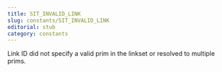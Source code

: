 ```yaml
---
title: SIT_INVALID_LINK
slug: constants/SIT_INVALID_LINK
editorial: stub
category: constants
---
```


<LSLConstant
	name="SIT_INVALID_LINK"
	type="integer"
	value="-5"
/>

Link ID did not specify a valid prim in the linkset or resolved to multiple prims.
